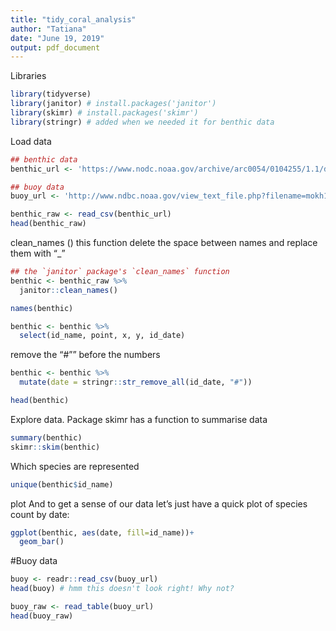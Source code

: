 ```yaml
---
title: "tidy_coral_analysis"
author: "Tatiana"
date: "June 19, 2019"
output: pdf_document
---
```


Libraries
```r
library(tidyverse)
library(janitor) # install.packages('janitor')
library(skimr) # install.packages('skimr')
library(stringr) # added when we needed it for benthic data
```

Load data
```r
## benthic data
benthic_url <- 'https://www.nodc.noaa.gov/archive/arc0054/0104255/1.1/data/0-data/cd08/100308OaAla03m.CSV'

## buoy data
buoy_url <- 'http://www.ndbc.noaa.gov/view_text_file.php?filename=mokh1h2010.txt.gz&dir=data/historical/stdmet/'
```


```r
benthic_raw <- read_csv(benthic_url)
head(benthic_raw) 
```

clean_names () this function delete the space between names and replace them with "_"
```r
## the `janitor` package's `clean_names` function
benthic <- benthic_raw %>%
  janitor::clean_names()

names(benthic)
```

```r
benthic <- benthic %>% 
  select(id_name, point, x, y, id_date)
```

remove the "#"" before the numbers
```r
benthic <- benthic %>% 
  mutate(date = stringr::str_remove_all(id_date, "#"))

head(benthic)
```

Explore data. Package skimr has a function to summarise data
```r
summary(benthic)
skimr::skim(benthic)
```

Which species are represented
```r
unique(benthic$id_name)
```

plot
And to get a sense of our data let’s just have a quick plot of species count by date:
```r
ggplot(benthic, aes(date, fill=id_name))+
  geom_bar()
```

#Buoy data

```r
buoy <- readr::read_csv(buoy_url)
head(buoy) # hmm this doesn't look right! Why not?

buoy_raw <- read_table(buoy_url)
head(buoy_raw)
```

